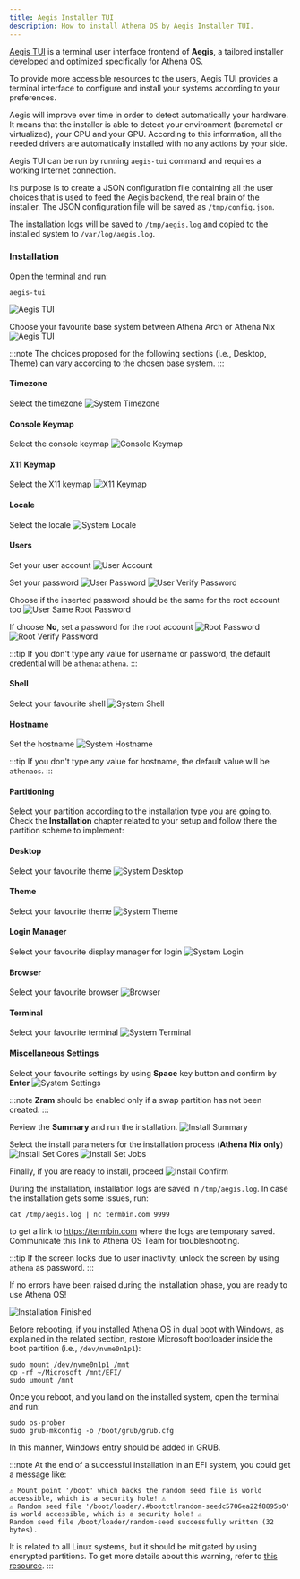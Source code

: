 ```yaml
---
title: Aegis Installer TUI
description: How to install Athena OS by Aegis Installer TUI.
---
```


[Aegis TUI](https://github.com/Athena-OS/aegis-tui) is a terminal user interface frontend of **Aegis**, a tailored installer developed and optimized specifically for Athena OS.

To provide more accessible resources to the users, Aegis TUI provides a terminal interface to configure and install your systems according to your preferences.

Aegis will improve over time in order to detect automatically your hardware. It means that the installer is able to detect your environment (baremetal or virtualized), your CPU and your GPU. According to this information, all the needed drivers are automatically installed with no any actions by your side.

Aegis TUI can be run by running `aegis-tui` command and requires a working Internet connection.

Its purpose is to create a JSON configuration file containing all the user choices that is used to feed the Aegis backend, the real brain of the installer. The JSON configuration file will be saved as `/tmp/config.json`.

The installation logs will be saved to `/tmp/aegis.log` and copied to the installed system to `/var/log/aegis.log`.

### Installation

Open the terminal and run:
```shell
aegis-tui
```
![Aegis TUI](@assets/images/aegis-tui-base-system.png)

Choose your favourite base system between Athena Arch or Athena Nix
![Aegis TUI](@assets/images/aegis-tui-archnix.png)

:::note
The choices proposed for the following sections (i.e., Desktop, Theme) can vary according to the chosen base system.
:::

#### Timezone

Select the timezone
![System Timezone](@assets/images/aegis-tui-timezone.png)

#### Console Keymap

Select the console keymap
![Console Keymap](@assets/images/aegis-tui-console-keymap.png)

#### X11 Keymap

Select the X11 keymap
![X11 Keymap](@assets/images/aegis-tui-keymap.png)

#### Locale

Select the locale
![System Locale](@assets/images/aegis-tui-locale.png)


#### Users

Set your user account
![User Account](@assets/images/aegis-tui-username.png)

Set your password
![User Password](@assets/images/aegis-tui-password.png)
![User Verify Password](@assets/images/aegis-tui-password-verify.png)

Choose if the inserted password should be the same for the root account too
![User Same Root Password](@assets/images/aegis-tui-password-root-same.png)

If choose **No**, set a password for the root account
![Root Password](@assets/images/aegis-tui-password-root.png)
![Root Verify Password](@assets/images/aegis-tui-password-root-verify.png)

:::tip
If you don't type any value for username or password, the default credential will be `athena:athena`.
:::

#### Shell

Select your favourite shell
![System Shell](@assets/images/aegis-tui-shell.png)

#### Hostname

Set the hostname
![System Hostname](@assets/images/aegis-tui-hostname.png)

:::tip
If you don't type any value for hostname, the default value will be `athenaos`.
:::

#### Partitioning

Select your partition according to the installation type you are going to. Check the **Installation** chapter related to your setup and follow there the partition scheme to implement:
<CardGrid>
  <LinkCard title="Installing as single boot" href="/en/installation/install-single-boot/#aegis-tui" />
  <LinkCard title="Installing as dual boot" href="/en/installation/install-dual-boot/#pre-installation" />
  <LinkCard title="Virtual Machine scenario" href="/en/installation/install-single-boot/#aegis-tui" />
</CardGrid>

#### Desktop

Select your favourite theme
![System Desktop](@assets/images/aegis-tui-desktop.png)

#### Theme

Select your favourite theme
![System Theme](@assets/images/aegis-tui-theme.png)

#### Login Manager

Select your favourite display manager for login
![System Login](@assets/images/aegis-tui-dm.png)

#### Browser

Select your favourite browser
![Browser](@assets/images/aegis-tui-browser.png)

#### Terminal

Select your favourite terminal
![System Terminal](@assets/images/aegis-tui-terminal.png)

#### Miscellaneous Settings

Select your favourite settings by using **Space** key button and confirm by **Enter**
![System Settings](@assets/images/aegis-tui-misc.png)

:::note
**Zram** should be enabled only if a swap partition has not been created.
:::

Review the **Summary** and run the installation.
![Install Summary](@assets/images/aegis-tui-summary.png)

Select the install parameters for the installation process (**Athena Nix only**)
![Install Set Cores](@assets/images/aegis-tui-install-cores.png)
![Install Set Jobs](@assets/images/aegis-tui-install-jobs.png)
 
Finally, if you are ready to install, proceed
![Install Confirm](@assets/images/aegis-tui-install-confirm.png)
 
During the installation, installation logs are saved in `/tmp/aegis.log`. In case the installation gets some issues, run:
```shell
cat /tmp/aegis.log | nc termbin.com 9999
```
to get a link to https://termbin.com where the logs are temporary saved. Communicate this link to Athena OS Team for troubleshooting.
 
:::tip
If the screen locks due to user inactivity, unlock the screen by using `athena` as password.
:::

If no errors have been raised during the installation phase, you are ready to use Athena OS!

![Installation Finished](@assets/images/aegis-tui-finish.png)

Before rebooting, if you installed Athena OS in dual boot with Windows, as explained in the related section, restore Microsoft bootloader inside the boot partition (i.e., `/dev/nvme0n1p1`):
```
sudo mount /dev/nvme0n1p1 /mnt
cp -rf ~/Microsoft /mnt/EFI/
sudo umount /mnt
```
Once you reboot, and you land on the installed system, open the terminal and run:
```
sudo os-prober
sudo grub-mkconfig -o /boot/grub/grub.cfg
```
In this manner, Windows entry should be added in GRUB.

:::note
At the end of a successful installation in an EFI system, you could get a message like:
```
⚠ Mount point '/boot' which backs the random seed file is world accessible, which is a security hole! ⚠
⚠ Random seed file '/boot/loader/.#bootctlrandom-seedc5706ea22f8895b0' is world accessible, which is a security hole! ⚠
Random seed file /boot/loader/random-seed successfully written (32 bytes).
```
It is related to all Linux systems, but it should be mitigated by using encrypted partitions. To get more details about this warning, refer to [this resource](https://discourse.nixos.org/t/security-warning-when-installing-nixos-23-11/37636).
:::
<ImageComponent />
